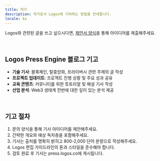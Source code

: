 ```yaml
---
title: 작가
description: 작가로서 Logos에 기여하는 방법을 안내합니다.
locale: ko
---
```


Logos와 관련된 글을 쓰고 싶으시다면, [제안서 양식](/proposals)을 통해 아이디어를 제출해주세요.

<br />

## Logos Press Engine 블로그 기고

- **기술 기사**: 블록체인, 탈중앙화, 프라이버시 관련 주제의 글 작성
- **프로젝트 업데이트**: 프로젝트 진행 상황 및 주요 성과 공유
- **교육 콘텐츠**: 커뮤니티를 위한 튜토리얼 및 해설 기사 작성
- **산업 분석**: Web3 생태계 전반에 대한 깊이 있는 분석 제공

<br />

## 기고 절차

1. 문의 양식을 통해 기사 아이디어를 제안해주세요.
2. 간략한 개요와 예상 독자층을 포함해주세요.
3. 기사는 출처를 명확히 밝히고 800-2,000 단어 분량으로 작성해주세요.
4. Logos 편집 가이드라인의 톤과 스타일을 준수해야 합니다.
5. 검토 완료 후 기사는 press.logos.co에 게시됩니다.
